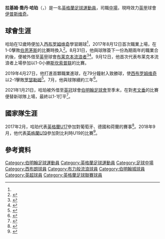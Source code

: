 {{noteTA|G1=足球|G2=英超|G3=FAcup
}}
{{Infobox football biography
| name        = 拉基姆·哈珀<br>Rekeem Harper
| fullname    = Rekeem Jordan Harper
| birth_date  = {{Birth date and age|2000|3|8}}<ref name="11v11">{{cite web |title=Rekeem Harper |url=https://www.11v11.com/players/rekeem-harper-254098/ |work=11v11.com |publisher=AFS Enterprises |access-date=2017-11-25 |archive-date=2019-01-08 |archive-url=https://web.archive.org/web/20190108050158/https://www.11v11.com/players/rekeem-harper-254098/ |dead-url=no }}</ref>
| birth_place = [[英格蘭|英格蘭]][[伯明翰|伯明翰]]
| height      = {{convert|1.88|m|order=flip}}<ref name="11v11"/>
| position    = [[中場_(足球)|中場]]
| currentclub = [[伊普斯维奇城足球俱乐部|伊普斯维奇]]
| clubnumber  = 4
| youthyears1 = {{0|0000}}–2017
| youthclubs1 = [[西布罗姆维奇足球俱乐部|西布罗姆维奇]]
| years1      = 2017–2021
| clubs1      = [[西布罗姆维奇足球俱乐部|西布罗姆维奇]]
| caps1       = 30
| goals1      = 1
| years2      = 2017
| clubs2      = → [[布莱克本流浪者足球俱乐部|布莱克本流浪者]]
| caps2       = 4
| goals2      = 0
| years3      = 2021
| clubs3      = → [[伯明翰足球會|伯明翰]]
| caps3       = 18
| goals3      = 0
| years4      = 2021–
| clubs4      = [[伊普斯维奇城足球俱乐部|伊普斯维奇]]
| caps4       = 12
| goals4      = 0
| nationalyears1 = 2017
| nationalteam1 = [[英格蘭17歲以下足球代表隊|英格蘭U17]]
| nationalcaps1 = 3
| nationalgoals1 = 0 
| nationalyears2 = 2018–2019
| nationalteam2 = [[英格蘭19歲以下足球代表隊|英格蘭U19]]
| nationalcaps2 = 7
| nationalgoals2 = 0
| club-update = 17:21, 30 October 2021 (UTC)
| nationalteam-update = 20:14, 26 March 2019 (UTC)
}}

'''拉基姆·喬丹·哈珀'''（{{lang-en|Rekeem Jordan Harper}}，{{bd|2000年|3月8日}}）是一名[[英格蘭|英格蘭]][[足球|足球]][[運動員|運動員]]，司職[[中場_(足球)|中場]]，現時效力[[英格蘭足球甲級聯賽|英甲]]球會[[伊普斯维奇城足球俱乐部|伊普斯维奇]]。

==球會生涯==
哈珀在12歲時便加入[[西布罗姆维奇足球俱乐部|西布罗姆维奇]]學習踢球<ref name=harperProDeal />，2017年8月12日首次職業上場，在1-0擊敗[[伯恩茅斯足球俱乐部|伯恩茅斯]]的比賽時換入<ref>{{cite news |first=Amy |last=Lofthouse |url=https://www.bbc.co.uk/sport/football/40835423 |title=West Bromwich Albion 1–0 Bournemouth |website=BBC Sport |date=2017-08-12 |access-date=2017-08-13 |archive-date=2020-11-17 |archive-url=https://web.archive.org/web/20201117183314/https://www.bbc.co.uk/sport/football/40835423 |dead-url=no }}</ref>。8月31日，他與球隊簽下一份為期兩年的職業合約後，便被外借至[[英甲|英甲]]球會[[布莱克本流浪者足球俱乐部|布莱克本流浪者]]<ref name=harperProDeal>{{cite web |url=https://www.wba.co.uk/news/2017/august/harper-out-on-loan-after-penning-pro-contract/ |title=Harper out on loan after penning pro contract |website=www.wba.co.uk |date=2017-08-31 |access-date=2017-10-23 |archive-date=2020-12-08 |archive-url=https://web.archive.org/web/20201208122449/https://www.wba.co.uk/news/2017/august/harper-out-on-loan-after-penning-pro-contract |dead-url=no }}</ref><ref>{{cite web |url=https://www.rovers.co.uk/news/2017/august/rovers-sign-premier-league-prodigy/ |title=Rovers sign Premier League prodigy |website=www.rovers.co.uk |date=2017-08-31 |access-date=2021-03-07 |archive-date=2020-11-19 |archive-url=https://web.archive.org/web/20201119152758/https://www.rovers.co.uk/news/2017/august/rovers-sign-premier-league-prodigy/ |dead-url=no }}</ref>。9月12日，他首次代表布莱克本流浪者上場參加以1-0小勝[[斯坎索普联足球俱乐部|斯坎索普联]]的比賽。

2019年4月27日，他打進首顆職業進球，在79分鐘射入致勝球，使[[西布罗姆维奇足球俱乐部|西布罗姆维奇]]以2-1擊敗[[罗瑟勒姆足球俱乐部|罗瑟勒姆]]<ref>{{cite news |url=https://www.bbc.co.uk/sport/football/47994364 |title=West Bromwich Albion 2–1 Rotherham |website=BBC Sport |date=2019-04-27 |access-date=2019-05-16 |archive-date=2021-02-05 |archive-url=https://web.archive.org/web/20210205234539/https://www.bbc.co.uk/sport/football/47994364 |dead-url=no }}</ref>。7月，他與球隊續約三年<ref>{{Cite web|url=https://www.bbc.co.uk/sport/football/48894837|title=Rekeem Harper: West Bromwich Albion midfielder extends contract|date=2019-07-06|website=BBC Sport|access-date=2021-03-07|archive-date=2020-10-20|archive-url=https://web.archive.org/web/20201020234935/https://www.bbc.co.uk/sport/football/48894837|dead-url=no}}</ref>。

2021年1月21日，哈珀被外借至[[英冠|英冠]]球會[[伯明翰足球會|伯明翰足球會]]至季末，在對[[考文垂足球俱乐部|考文垂]]的比賽便替新球隊上場，最終以1-1打平<ref>{{cite news |url=https://www.bbc.co.uk/sport/football/55776574 |title=Birmingham City 1–1 Coventry City |website=BBC Sport |date=2021-01-30 |access-date=2021-01-30 |archive-date=2021-02-04 |archive-url=https://web.archive.org/web/20210204031636/https://www.bbc.co.uk/sport/football/55776574 |dead-url=no }}</ref>。

==國家隊生涯==
2017年2月，哈珀代表[[英格蘭17歲以下足球代表隊|英格蘭U17]]參加對葡萄牙、德國和荷蘭的賽事<ref>{{cite news |url=https://www.expressandstar.com/sport/football/west-bromwich-albion/2017/02/15/west-brom-youngsters-getting-england-calls-delighting-academy-manager-mark-harrison/ |title=England call-ups for West Brom youngsters delighting academy manager Mark Harrison |newspaper=Express & Star |date=2017-02-15 |access-date=2018-09-12 |archive-date=2018-09-12 |archive-url=https://web.archive.org/web/20180912170037/https://www.expressandstar.com/sport/football/west-bromwich-albion/2017/02/15/west-brom-youngsters-getting-england-calls-delighting-academy-manager-mark-harrison/ |dead-url=no }}</ref>。2018年9月，他代表[[英格蘭19歲以下足球代表隊|英格蘭U19]]參加對比利時U19的比賽<ref>{{cite web |url=http://www.thefa.com/news/2018/sep/10/england-u19-u20-reports-100918 |title=England U19s enjoy 2-1 victory away in Belgium |publisher=The Football Association |date=2018-09-10 |access-date=2018-09-12 |archive-date=2021-03-08 |archive-url=https://web.archive.org/web/20210308202201/https://www.thefa.com/news/2018/sep/10/england-u19-u20-reports-100918 |dead-url=no }}</ref>。

==參考資料==
{{reflist}}

{{DEFAULTSORT:Harper, Rekeem}}
[[Category:伯明翰足球運動員|Category:伯明翰足球運動員]]
[[Category:英格蘭足球運動員|Category:英格蘭足球運動員]]
[[Category:足球中場|Category:足球中場]]
[[Category:西布朗球員|Category:西布朗球員]]
[[Category:布力般流浪球員|Category:布力般流浪球員]]
[[Category:伯明翰城球員|Category:伯明翰城球員]]
[[Category:英超球員|Category:英超球員]]
[[Category:英格蘭足球聯賽球員|Category:英格蘭足球聯賽球員]]